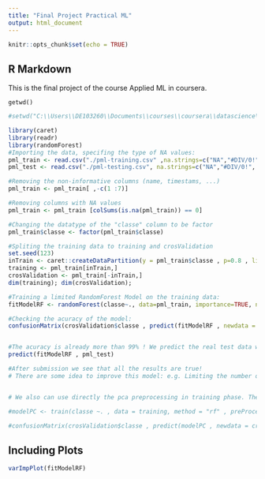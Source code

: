 ```yaml
---
title: "Final Project Practical ML"
output: html_document
---
```


```r
knitr::opts_chunk$set(echo = TRUE)
```

## R Markdown

This is the final project of the course Applied ML in coursera.
```
getwd()
```

``` r
#setwd("C:\\Users\\DE103260\\Documents\\courses\\coursera\\datascience\\AppliedML")

library(caret)
library(readr)
library(randomForest)
#Importing the data, specifing the type of NA values:
pml_train <- read.csv("./pml-training.csv" ,na.strings=c("NA","#DIV/0!", ""))
pml_test <- read.csv("./pml-testing.csv", na.strings=c("NA","#DIV/0!", ""))

#Removing the non-informative columns (name, timestams, ...)
pml_train <- pml_train[ ,-c(1 :7)]

#Removing columns with NA values
pml_train <- pml_train [colSums(is.na(pml_train)) == 0]

#Changing the datatype of the "classe" column to be factor
pml_train$classe <- factor(pml_train$classe)

#Spliting the training data to training and crosValidation 
set.seed(123)
inTrain <- caret::createDataPartition(y = pml_train$classe , p=0.8 , list = FALSE)
training <- pml_train[inTrain,]
crosValidation <- pml_train[-inTrain,]
dim(training); dim(crosValidation);

#Training a limited RandomForest Model on the training data:
fitModelRF <- randomForest(classe~., data=pml_train, importance=TRUE, ntree=150)

#Checking the acuracy of the model:
confusionMatrix(crosValidation$classe , predict(fitModelRF , newdata = crosValidation))


#The acuracy is already more than 99% ! We predict the real test data with this model to see how it works on the main test:
predict(fitModelRF , pml_test)

#After submission we see that all the results are true! 
# There are some idea to improve this model: e.g. Limiting the number of features. As wee see in the following plot we can see which features are more imporetant:


# We also can use directly the pca preprocessing in training phase. The model takes much more time for training but does not improve the accuracy in a meaningful number.

#modelPC <- train(classe ~. , data = training, method = "rf" , preProcess = "pca" , pcaComp=20 , prox = TRUE )

#confusionMatrix(crosValidation$classe , predict(modelPC , newdata = crosValidation))


```

## Including Plots

```r
varImpPlot(fitModelRF)

```


